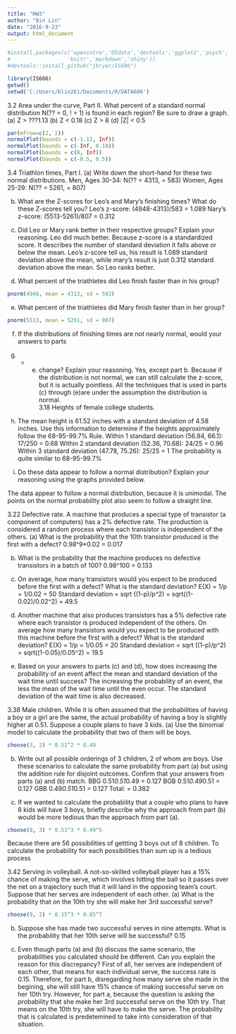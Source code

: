 ---
title: "HW3"
author: "Bin Lin"
date: "2016-9-23"
output: html_document
---

```{r}
#install.packages(c('openintro','OIdata','devtools','ggplot2','psych','reshape2',
#                  'knitr','markdown','shiny'))
#devtools::install_github("jbryer/IS606")

library(IS606)
getwd()
setwd('C:/Users/blin261/Documents/R/DATA606')
```


3.2 Area under the curve, Part II. What percent of a standard normal distribution N(?? =
0, ! = 1) is found in each region? Be sure to draw a graph.
(a) Z > ???1.13 (b) Z < 0.18 (c) Z > 8 (d) |Z| < 0.5
```{r}
par(mfrow=c(2, 2))
normalPlot(bounds = c(-1.13, Inf))
normalPlot(bounds = c(-Inf, 0.18))
normalPlot(bounds = c(8, Inf))
normalPlot(bounds = c(-0.5, 0.5))
```


3.4 Triathlon times, Part I.
(a) Write down the short-hand for these two normal distributions.
Men, Ages 30-34: N(?? = 4313, \sigma = 583)
Women, Ages 25-29: N(?? = 5261, \sigma = 807)

(b) What are the Z-scores for Leo's and Mary's finishing times? What do these Z-scores tell you?
Leo's z-score: (4948-4313)/583 = 1.089
Nary's z-score: (5513-5261)/807 = 0.312

(c) Did Leo or Mary rank better in their respective groups? Explain your reasoning.
Leo did much better. Because z-score is a standardized score. It describes the number of standard deviation it falls above or below the mean. Leo's z-score tell us, his result is 1.089 standard deviation above the mean, while mary's result is just 0.312 standard deviation above the mean. So Leo ranks better.

(d) What percent of the triathletes did Leo finish faster than in his group?
```{r}
pnorm(4948, mean = 4313, sd = 583)
```


(e) What percent of the triathletes did Mary finish faster than in her group?

```{r}
pnorm(5513, mean = 5261, sd = 807)
```

(f) If the distributions of finishing times are not nearly normal, would your answers to parts
(b) - (e) change? Explain your reasoning.
Yes, except part b. Because if the distribution is not normal, we can still calculate the z-score, but it is actually pointless. All the techniques that is used in parts (c) through (e)are under the assumption the distribution is normal.  
3.18 Heights of female college students.
(a) The mean height is 61.52 inches with a standard deviation of 4.58 inches. Use this information
to determine if the heights approximately follow the 68-95-99.7% Rule.
Within 1 standard deviation (56.94, 66.1): 17/250 = 0.68 
Within 2 standard deviation (52.36, 70.68): 24/25 = 0.96
Within 3 standard deviation (47.78, 75.26): 25/25 = 1
The probability is quite similar to 68-95-99.7%


(b) Do these data appear to follow a normal distribution? Explain your reasoning using the graphs
provided below.

The data appear to follow a normal distribution, because it is unimodal. The points on the normal probability plot also seem to follow a straight line. 


3.22 Defective rate. A machine that produces a special type of transistor (a component of
computers) has a 2% defective rate. The production is considered a random process where each
transistor is independent of the others.
(a) What is the probability that the 10th transistor produced is the first with a defect?
0.98^9*0.02 = 0.017

(b) What is the probability that the machine produces no defective transistors in a batch of 100?
0.98^100 = 0.133

(c) On average, how many transistors would you expect to be produced before the first with a
defect? What is the standard deviation?
E(X) = 1/p = 1/0.02 = 50
Standard deviation = sqrt ((1-p)/p^2) = sqrt((1-0.02)/0.02^2) = 49.5

(d) Another machine that also produces transistors has a 5% defective rate where each transistor
is produced independent of the others. On average how many transistors would you expect to
be produced with this machine before the first with a defect? What is the standard deviation?
E(X) = 1/p = 1/0.05 = 20
Standard deviation = sqrt ((1-p)/p^2) = sqrt((1-0.05)/0.05^2) = 19.5


(e) Based on your answers to parts (c) and (d), how does increasing the probability of an event
affect the mean and standard deviation of the wait time until success?
The increasing the probability of an event, the less the mean of the wait time until the even occur. The standard deviation of the wait time is also decreased. 


3.38 Male children. While it is often assumed that the probabilities of having a boy or a girl
are the same, the actual probability of having a boy is slightly higher at 0.51. Suppose a couple
plans to have 3 kids.
(a) Use the binomial model to calculate the probability that two of them will be boys.

```{r}
choose(3, 2) * 0.51^2 * 0.49
```


(b) Write out all possible orderings of 3 children, 2 of whom are boys. Use these scenarios to
calculate the same probability from part (a) but using the addition rule for disjoint outcomes.
Confirm that your answers from parts (a) and (b) match.
BBG 0.51*0.51*0.49 = 0.127
BGB 0.51*0.49*0.51 = 0.127
GBB 0.49*0.51*0.51 = 0.127
Total:             = 0.382  

(c) If we wanted to calculate the probability that a couple who plans to have 8 kids will have
3 boys, briefly describe why the approach from part (b) would be more tedious than the
approach from part (a).
```{r}
choose(8, 3) * 0.51^3 * 0.49^5 
```
Because there are 56 possibilities of gettting 3 boys out of 8 children. To calculate the probability for each possibilities than sum up is a tedious process 


3.42 Serving in volleyball. A not-so-skilled volleyball player has a 15% chance of making the
serve, which involves hitting the ball so it passes over the net on a trajectory such that it will land
in the opposing team's court. Suppose that her serves are independent of each other.
(a) What is the probability that on the 10th try she will make her 3rd successful serve?
```{r}
choose(9, 2) * 0.15^3 * 0.85^7
```


(b) Suppose she has made two successful serves in nine attempts. What is the probability that
her 10th serve will be successful?
0.15

(c) Even though parts (a) and (b) discuss the same scenario, the probabilities you calculated
should be different. Can you explain the reason for this discrepancy?
First of all, her serves are independent of each other, that means for each individual serve, the success rate is 0.15. Therefore, for part b, disregarding how many serve she made in the begining, she will still have 15% chance of making successful serve on her 10th try. However, for part a, because the question is asking the probability that she make her 3rd successful serve on the 10th try. That means on the 10th try, she will have to make the serve. The probability that is calculated is predetemined to take into consideration of that situation.


